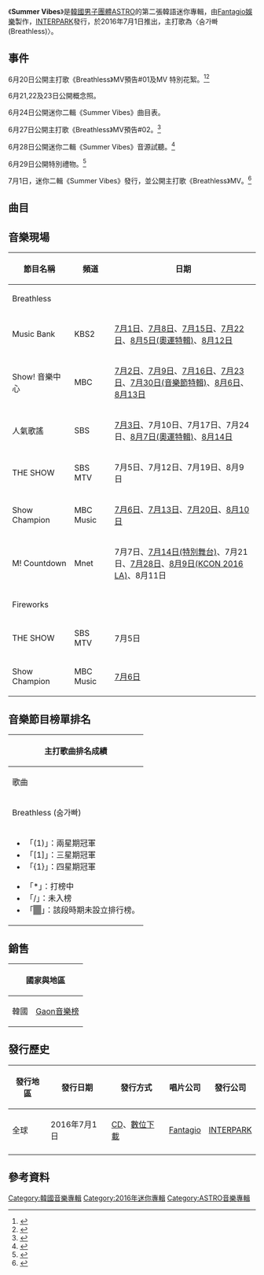 {{Infobox Album
| Name           = Summer Vibes
| Original_name  = 
| Type           = 迷你專輯
| Longtype       = 
| Artist         = [[ASTRO_(韓國音樂團體)|ASTRO]]
| Cover          = Astro-Summer Vibes.jpg
| Caption        = 
| Released       = 2016年7月1日
| Recorded       = 2016年
| Genre          = [[K-pop|K-pop]]、[[Dance-pop|Dance-pop]]
| Length         = 20:37 
| Label          = [[Fantagio娛樂|Fantagio娛樂]]（製作）<br>[[INTERPARK|INTERPARK]]（發行）
| Producer       = 
| Certification  = 
| Chart position = 
| Last album     = [[Spring_Up|Spring Up]]<br/>（2016年）
| This album     = '''Summer Vibes'''<br />（2016年）
| Next album     = [[Autumn_Story|Autumn Story]]<br />（2016年）
| Misc           = {{External music video|Type=EP|{{YouTube|aBNyHAasnSM |《숨가빠(Breathless)》}}}}
}}

《'''Summer Vibes'''》是[[韓國|韓國]][[男子音乐组合|男子團體]][[ASTRO_(韓國音樂團體)|ASTRO]]的第二張韓語迷你專輯，由[[Fantagio|Fantagio娛樂]]製作，[[INTERPARK|INTERPARK]]發行，於2016年7月1日推出，主打歌為〈숨가빠(Breathless)〉。

==事件==
6月20日公開主打歌《Breathless》MV預告#01及MV 特別花絮。<ref>{{YouTube|id = zFULOeVE5Yo|title = ASTRO 아스트로 - 숨가빠(Breathless) M/V TEASER 1}}</ref><ref>{{YouTube|id = j_sLjjRbr1E|title = ASTRO 아스트로 - 숨가빠(Breathless) M/V TEASER MAKING FILM}}</ref>

6月21,22及23日公開概念照。

6月24日公開迷你二輯《Summer Vibes》曲目表。

6月27日公開主打歌《Breathless》MV預告#02。<ref>{{YouTube|id = i9c7De5WrSE |title = ASTRO 아스트로 - 숨가빠(Breathless) M/V TEASER 2}}</ref>

6月28日公開迷你二輯《Summer Vibes》音源試聽。<ref>{{YouTube|id = yX-8ZIET4Tg |title = ASTRO 아스트로 - 2nd Mini Album 'Summer Vibes' Highlight Medley}}</ref>

6月29日公開特別禮物。<ref>{{YouTube|id = brhmdFcNBJM |title = ASTRO 아스트로 - 'Summer Vibes' SPECIAL PRESENT}}</ref>

7月1日，迷你二輯《Summer Vibes》發行，並公開主打歌《Breathless》MV。<ref>{{YouTube|id = aBNyHAasnSM|title = ASTRO 아스트로 - 숨가빠(Breathless) M/V}}</ref>

==曲目==
{{Track listing
| full_width    = yes
| collapsed     = no
| total_length  =20:37

| title1        = 불꽃놀이 (Fireworks)
| lyrics1       =서용배,<br>박우상 
| music1        =서용배,<br>박우상 
| arranger1     =서용배,<br>박우상 
| length1       =3:18

| title2        = '''숨가빠 (Breathless)'''
| lyrics2       =이기용배 
| music2        =이기용배  
| arranger2     =이기용배  
| length2       =3:19

| title3        = 성장통 (Growing Pains)
| lyrics3       =이기용배 
| music3        =이기용배 
| arranger3     =이기용배 
| length3       =3:44

| title4        = 북극성 (Polaris)
| lyrics4       =박우상 
| music4        =박우상  
| arranger4     =박우상  
| length4       =3:21

| title5        = 내 멋대로 (My Style)
| lyrics5       =이기용배 
| music5        =이기용배 
| arranger5     =이기용배 
| length5       =3:30

| title6        = 숨가빠 (Acoustic ver.)
| lyrics6       =이기용배  
| music6        =이기용배  
| arranger6     =정재필  
| length6       =3:25
}}

==音樂現場==
{|class="wikitable mw-collapsible mw-collapsed"
!width="150"|節目名稱!!width="100"|頻道!!width="660"|日期
|-
! colspan="3" |Breathless
|-
| Music Bank
| KBS2
| [https://www.youtube.com/watch?v=pFFV-pQa5rw 7月1日]{{Wayback|url=https://www.youtube.com/watch?v=pFFV-pQa5rw |date=20170330000226 }}、[https://www.youtube.com/watch?v=iq8SQ6d8A1U 7月8日]{{Wayback|url=https://www.youtube.com/watch?v=iq8SQ6d8A1U |date=20170331102951 }}、[https://www.youtube.com/watch?v=SQe2-vBEsZc 7月15日]{{Wayback|url=https://www.youtube.com/watch?v=SQe2-vBEsZc |date=20170330190209 }}、[https://www.youtube.com/watch?v=y02bYyDXRUo 7月22日]{{Wayback|url=https://www.youtube.com/watch?v=y02bYyDXRUo |date=20170511121844 }}、[https://www.youtube.com/watch?v=w4zeMgXgoDk 8月5日(奧運特輯)]{{Wayback|url=https://www.youtube.com/watch?v=w4zeMgXgoDk |date=20170331041310 }}、[https://www.youtube.com/watch?v=WNjRqG0Qr00 8月12日]{{Wayback|url=https://www.youtube.com/watch?v=WNjRqG0Qr00 |date=20170330183907 }}
|-
| Show! 音樂中心
| MBC
| [https://www.youtube.com/watch?v=nEYwIcTyk_w 7月2日]{{Wayback|url=https://www.youtube.com/watch?v=nEYwIcTyk_w |date=20170511035203 }}、[https://www.youtube.com/watch?v=zG6OjRnEdBg 7月9日]{{Wayback|url=https://www.youtube.com/watch?v=zG6OjRnEdBg |date=20170331030006 }}、[https://www.youtube.com/watch?v=T_fjMd-sNeU 7月16日]{{Wayback|url=https://www.youtube.com/watch?v=T_fjMd-sNeU |date=20170331005020 }}、[https://www.youtube.com/watch?v=QwcLTRU1BXU 7月23日]{{Wayback|url=https://www.youtube.com/watch?v=QwcLTRU1BXU |date=20170331032630 }}、[https://www.youtube.com/watch?v=6irGn_X8xsg 7月30日(音樂節特輯)]{{Wayback|url=https://www.youtube.com/watch?v=6irGn_X8xsg |date=20170331011706 }}、[https://www.youtube.com/watch?v=gdwwULVQt64 8月6日]{{Wayback|url=https://www.youtube.com/watch?v=gdwwULVQt64 |date=20170331031553 }}、[https://www.youtube.com/watch?v=AgLU6Nv60zg 8月13日]{{Wayback|url=https://www.youtube.com/watch?v=AgLU6Nv60zg |date=20170510211956 }}
|-
| 人氣歌謠
| SBS
| [https://www.youtube.com/watch?v=gWEWzVbHuJY 7月3日]{{Wayback|url=https://www.youtube.com/watch?v=gWEWzVbHuJY |date=20170512155609 }}、7月10日、7月17日、7月24日、[https://www.youtube.com/watch?v=sCVh5UsijM8 8月7日(奧運特輯)]{{Wayback|url=https://www.youtube.com/watch?v=sCVh5UsijM8 |date=20170511035924 }}、[https://www.youtube.com/watch?v=-hjwVbmrW5s 8月14日]{{Wayback|url=https://www.youtube.com/watch?v=-hjwVbmrW5s |date=20170331003804 }}
|-
| THE SHOW
| SBS MTV
| 7月5日、7月12日、7月19日、8月9日
|-
| Show Champion
| MBC Music
| [https://www.youtube.com/watch?v=KdW5rAHsHuw 7月6日]{{Wayback|url=https://www.youtube.com/watch?v=KdW5rAHsHuw |date=20170330210046 }}、[https://www.youtube.com/watch?v=UJqXFg0QUxc 7月13日]{{Wayback|url=https://www.youtube.com/watch?v=UJqXFg0QUxc |date=20170331113029 }}、[https://www.youtube.com/watch?v=XMCRcxxSIxM 7月20日]{{Wayback|url=https://www.youtube.com/watch?v=XMCRcxxSIxM |date=20170331180133 }}、[https://www.youtube.com/watch?v=20cDiwyATNU 8月10日]{{Wayback|url=https://www.youtube.com/watch?v=20cDiwyATNU |date=20170814231703 }}
|-
| M! Countdown
| Mnet
| 7月7日、[https://www.youtube.com/watch?v=oV0LccBPgG4 7月14日(特別舞台)]{{Wayback|url=https://www.youtube.com/watch?v=oV0LccBPgG4 |date=20170214031227 }}、7月21日、[https://www.youtube.com/watch?v=uuUipvLwolQ 7月28日]{{Wayback|url=https://www.youtube.com/watch?v=uuUipvLwolQ |date=20170331090707 }}、[https://www.youtube.com/watch?v=-X8vUPBBlqk 8月9日(KCON 2016 LA)]{{Wayback|url=https://www.youtube.com/watch?v=-X8vUPBBlqk |date=20160809120424 }}、8月11日
|-
! colspan="3" |Fireworks
|-
| THE SHOW
| SBS MTV
| 7月5日
|-
| Show Champion
| MBC Music
| [https://www.youtube.com/watch?v=KdW5rAHsHuw 7月6日]{{Wayback|url=https://www.youtube.com/watch?v=KdW5rAHsHuw |date=20170330210046 }}
|}

==音樂節目榜單排名==
{| class="wikitable" style="text-align:center; font-size:80%"
! colspan="8" |主打歌曲排名成績
|- 
!歌曲!![[Mnet媒體|Mnet]]<br /><small>《[[M!_Countdown|M! Countdown]]》</small>!![[KBS第2頻道|KBS2]]<br /><small>《[[KBS音樂銀行|Music Bank]]》!![[文化廣播_(韓國)|MBC]]<br /><small>《[[Show!_音樂中心|Show! 音樂中心]]》</small>!![[SBS_(韓國)|SBS]]<br /><small>《[[SBS人氣歌謠|人氣歌謠]]》</small>!![[SBS_MTV|SBS MTV]]<br /><small>《[[THE_SHOW_(SBS_MTV節目)|THE SHOW]]》</small>!!{{link-ko|MBC MUSIC|MBC 뮤직}}<br /><small>《[[Show_Champion|Show Champion]]》</small>
|- 
| Breathless (숨가빠) || 7 || 18 || / || / || 6 || 17
|-
| colspan="8" |
{{col-begin}}
{{col-2}}
*「(1)」：兩星期冠軍
*「[1]」：三星期冠軍
*「{1}」：四星期冠軍
{{col-break}}
*「*」：打榜中
*「/」：未入榜
*「<span style="background:#808080">　</span>」：該段時期未設立排行榜。
{{col-end}}
|}

==銷售==
{| class="wikitable plainrowheaders"
! colspan="2" |國家與地區
! colspan="2" |銷量
|-
|韓國
|[[Gaon音樂榜|Gaon音樂榜]]
| 31,077
| <ref>{{Cite web |url=http://gaonchart.co.kr/main/section/chart/album.gaon?nationGbn=T&serviceGbn=&termGbn=year |title=2016年GAON專輯榜81位 |accessdate=2017-04-10 |archive-date=2016-01-11 |archive-url=https://web.archive.org/web/20160111043309/http://gaonchart.co.kr/main/section/chart/album.gaon?nationGbn=T&serviceGbn=&termGbn=year |dead-url=no }}</ref>
|}

==發行歷史==
{| class="wikitable"
! 發行地區 !! 發行日期 !! 發行方式 !! 唱片公司 !! 發行公司
|-
| 全球
| 2016年7月1日
| [[CD|CD]]、[[數位音樂下載|數位下載]]
| [[Fantagio|Fantagio]]
| [[INTERPARK|INTERPARK]]
|-
|}

==參考資料==
{{reflist|2}}
{{ASTRO}}
[[Category:韓國音樂專輯|Category:韓國音樂專輯]]
[[Category:2016年迷你專輯|Category:2016年迷你專輯]]
[[Category:ASTRO音樂專輯|Category:ASTRO音樂專輯]]